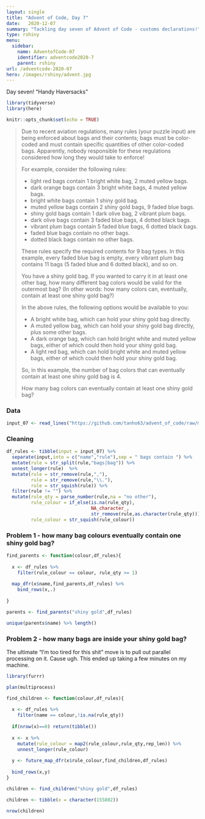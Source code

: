 ```yaml
---
layout: single
title: "Advent of Code, Day 7"
date:   2020-12-07
summary: "Tackling day seven of Advent of Code - customs declarations!"
type: rshiny
menu:
  sidebar:
    name: AdventofCode-07
    identifier: adventcode2020-7
    parent: rshiny
url: /adventcode-2020-07
hero: /images/rshiny/advent.jpg
---
```


Day seven! "Handy Haversacks"

```r
library(tidyverse)
library(here)

knitr::opts_chunk$set(echo = TRUE)
```

> Due to recent aviation regulations, many rules (your puzzle input) are being enforced about bags and their contents; bags must be color-coded and must contain specific quantities of other color-coded bags. Apparently, nobody responsible for these regulations considered how long they would take to enforce!
>
> For example, consider the following rules:
>
> - light red bags contain 1 bright white bag, 2 muted yellow bags.
> - dark orange bags contain 3 bright white bags, 4 muted yellow bags.
> - bright white bags contain 1 shiny gold bag.
> - muted yellow bags contain 2 shiny gold bags, 9 faded blue bags.
> - shiny gold bags contain 1 dark olive bag, 2 vibrant plum bags.
> - dark olive bags contain 3 faded blue bags, 4 dotted black bags.
> - vibrant plum bags contain 5 faded blue bags, 6 dotted black bags.
> - faded blue bags contain no other bags.
> - dotted black bags contain no other bags.
>
> These rules specify the required contents for 9 bag types. In this example, every faded blue bag is empty, every vibrant plum bag contains 11 bags (5 faded blue and 6 dotted black), and so on.
>
> You have a shiny gold bag. If you wanted to carry it in at least one other bag, how many different bag colors would be valid for the outermost bag? (In other words: how many colors can, eventually, contain at least one shiny gold bag?)
>
>In the above rules, the following options would be available to you:
>
>    - A bright white bag, which can hold your shiny gold bag directly.
>    - A muted yellow bag, which can hold your shiny gold bag directly, plus some other bags.
>    - A dark orange bag, which can hold bright white and muted yellow bags, either of which could then hold your shiny gold bag.
>    - A light red bag, which can hold bright white and muted yellow bags, either of which could then hold your shiny gold bag.
>
> So, in this example, the number of bag colors that can eventually contain at least one shiny gold bag is 4.
>
> How many bag colors can eventually contain at least one shiny gold bag? 


### Data
```r
input_07 <- read_lines("https://github.com/tanho63/advent_of_code/raw/master/2020/day-07.txt")
```

### Cleaning

```r

df_rules <- tibble(input = input_07) %>% 
  separate(input,into = c("name","rule"),sep = " bags contain ") %>% 
  mutate(rule = str_split(rule,"bags|bag")) %>% 
  unnest_longer(rule)  %>% 
  mutate(rule = str_remove(rule,","),
         rule = str_remove(rule,"\\."),
         rule = str_squish(rule)) %>% 
  filter(rule != "") %>% 
  mutate(rule_qty = parse_number(rule,na = "no other"),
         rule_colour = if_else(is.na(rule_qty), 
                               NA_character_,
                               str_remove(rule,as.character(rule_qty))),
         rule_colour = str_squish(rule_colour))

```

### Problem 1 - how many bag colours eventually contain one shiny gold bag?

```r

find_parents <- function(colour,df_rules){
  
  x <- df_rules %>% 
    filter(rule_colour == colour, rule_qty >= 1)
  
  map_dfr(x$name,find_parents,df_rules) %>% 
    bind_rows(x,.)
  
}

parents <- find_parents("shiny gold",df_rules)

unique(parents$name) %>% length()

```

### Problem 2 - how many bags are inside your shiny gold bag?

The ultimate "I'm too tired for this shit" move is to pull out parallel processing on it. Cause ugh. This ended up taking a few minutes on my machine. 

```r
library(furrr) 

plan(multiprocess)

find_children <- function(colour,df_rules){
  
  x <- df_rules %>% 
    filter(name == colour,!is.na(rule_qty))
  
  if(nrow(x)==0) return(tibble())
  
  x <- x %>% 
    mutate(rule_colour = map2(rule_colour,rule_qty,rep_len)) %>% 
    unnest_longer(rule_colour)
  
  y <- future_map_dfr(x$rule_colour,find_children,df_rules)
  
  bind_rows(x,y)
}

children <- find_children("shiny gold",df_rules)
```
```r
children <- tibble(x = character(155802))
```
```r
nrow(children)
```

